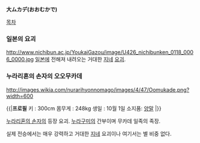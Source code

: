'''大ムカデ(おおむかで)'''

[[목차]]

=== 일본의 요괴 ===
http://www.nichibun.ac.jp/YoukaiGazou/image/U426_nichibunken_0118_0006_0000.jpg
[[일본]]에 전해져 내려오는 거대한 [[지네]] [[요괴]].
=== 누라리횬의 손자의 오오무카데 ===
http://images.wikia.com/nurarihyonnomago/images/4/47/Oomukade.png?width=600

{{|'''프로필'''
키 : 300cm
몸무게 : 248kg
생일 : 10월 1일
소지품: [[양말]]
|}}


[[누라리횬의 손자]]의 등장 요괴. [[누라구미]]의 간부이며 무카데 일족의 족장.

실제 전승에서는 매우 강력하고 거대한 [[지네]] 요괴이나 여기서는 별 비중 없다.
